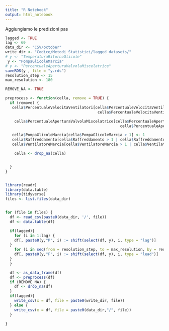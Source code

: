 ```yaml
---
title: "R Notebook"
output: html_notebook
---
```


Aggiungiamo le predizioni pas
```r
lagged <- TRUE
lag <- 60
data_dir <- "CSV/october"
write_dir <- "Codice/Metodi_Statistici/lagged_datasets/"
# y <- "TemperaturaRitornoGlicole"
 y <- "PompaGlicoleMarcia"
# y <- "PercentualeAperturaValvolaMiscelatrice"
saveRDS(y , file = "y.rds")
resolution_step <- 15
max_resolution <- 180

REMOVE_NA <- TRUE

preprocess <- function(cella, remove = TRUE) {
  if (remove) {
   cella$PercentualeVelocitaVentilatori[cella$PercentualeVelocitaVentilatori > 100 |
                                         cella$PercentualeVelocitaVentilatori < 0] <- NA

    cella$PercentualeAperturaValvolaMiscelatrice[cella$PercentualeAperturaValvolaMiscelatrice > 100 |
                                                   cella$PercentualeAperturaValvolaMiscelatrice < 0] <- NA

   cella$PompaGlicoleMarcia[cella$PompaGlicoleMarcia > 1] <- 1
   cella$Raffreddamento[cella$Raffreddamento > 1 | cella$Raffreddamento < 0] <- NA
   cella$VentilatoreMarcia[cella$VentilatoreMarcia > 1 | cella$VentilatoreMarcia < 0] <- NA

    cella <- drop_na(cella)


  }
}


library(readr)
library(data.table)
library(tidyverse)
files <- list.files(data_dir)


for (file in files) {
  df <- read_csv(paste0(data_dir, '/', file))
  df <- data.table(df)

  if(lagged){
    for (i in 1:lag) {
    df[, paste0(y,"P", i) := shift(select(df, y), i, type = "lag")]
  }
    for (i in seq(from = resolution_step, to = max_resolution, by = resolution_step)) {
    df[, paste0(y,"F", i) := shift(select(df, y), i, type = "lead")]
  }
  }

  df <- as_data_frame(df)
  df <- preprocess(df)
  if (REMOVE_NA) {
    df <- drop_na(df)
  }
  if(lagged){
    write_csv(x = df, file = paste0(write_dir, file))
  } else {
    write_csv(x = df, file = paste0(data_dir,"/", file))
  }

}



```

